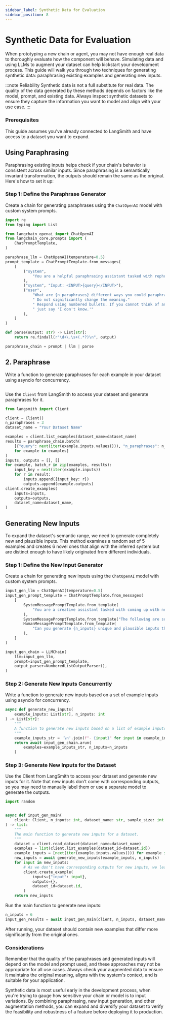 ```yaml
---
sidebar_label: Synthetic Data for Evaluation 
sidebar_position: 8
---
```


# Synthetic Data for Evaluation

When prototyping a new chain or agent, you may not have enough real data to thoroughly evaluate how the component will behave. Simulating data and using LLMs to augment your dataset can help kickstart your development process. This guide will walk you through two techniques for generating synthetic data: paraphrasing existing examples and generating new inputs.

:::note Reliability
Synthetic data is not a full substitute for real data. The quality of the data generated by these methods depends on factors like the model, prompt, and existing data. Always inspect synthetic datasets to ensure they capture the information you want to model and align with your use case.
:::

### Prerequisites

This guide assumes you've already connected to LangSmith and have access to a dataset you want to expand.

## Using Paraphrasing

Paraphrasing existing inputs helps check if your chain's behavior is consistent across similar inputs. Since paraphrasing is a semantically invariant transformation, the outputs should remain the same as the original. Here's how to set it up:

### Step 1: Define the Paraphrase Generator

Create a chain for generating paraphrases using the `ChatOpenAI` model with custom system prompts.

```python
import re
from typing import List

from langchain_openai import ChatOpenAI
from langchain_core.prompts import (
    ChatPromptTemplate,
)

paraphrase_llm = ChatOpenAI(temperature=0.5)
prompt_template = ChatPromptTemplate.from_messages(
    [
        ("system",
            "You are a helpful paraphrasing assistant tasked with rephrasing text."
        ),
        ("system", "Input: <INPUT>{query}</INPUT>"),
        ("user", 
            "What are {n_paraphrases} different ways you could paraphrase the INPUT text?"
            " Do not significantly change the meaning."
            " Respond using numbered bullets. If you cannot think of any,"
            " just say 'I don't know.'"
        ),
    ]
)

def parse(output: str) -> List[str]:
    return re.findall(r"\d+\.\s+(.*?)\n", output)

paraphrase_chain = prompt | llm | parse
```

## 2. Paraphrase

Write a function to generate paraphrases for each example in your dataset using asyncio for concurrency.

```python

```

Use the `Client` from LangSmith to access your dataset and generate paraphrases for it.

```python
from langsmith import Client

client = Client()
n_paraphrases = 3
dataset_name = "Your Dataset Name"

examples = client.list_examples(dataset_name=dataset_name)
results = paraphrase_chain.batch(
    [{"query": next(iter(example.inputs.values())), "n_paraphrases": n_paraphrases}
    for example in examples]
)
inputs, outputs = [], []
for example, batch_r in zip(examples, results):
    input_key = next(iter(example.inputs))
    for r in result:
        inputs.append({input_key: r})
        outputs.append(example.outputs)
client.create_examples(
    inputs=inputs,
    outputs=outputs,
    dataset_name=dataset_name,
)
```


## Generating New Inputs

To expand the dataset's semantic range, we need to generate completely new and plausible inputs. This method examines a random set of 5 examples and creates 6 novel ones that align with the inferred system but are distinct enough to have likely originated from different individuals.

### Step 1: Define the New Input Generator

Create a chain for generating new inputs using the `ChatOpenAI` model with custom system prompts.

```python
input_gen_llm = ChatOpenAI(temperature=0.5)
input_gen_prompt_template = ChatPromptTemplate.from_messages(
    [
        SystemMessagePromptTemplate.from_template(
            "You are a creative assistant tasked with coming up with new inputs for an application."
        ),
        SystemMessagePromptTemplate.from_template("The following are some examples of inputs: \n{examples}"),
        HumanMessagePromptTemplate.from_template(
            "Can you generate {n_inputs} unique and plausible inputs that could be asked by different users?"
        ),
    ]
)

input_gen_chain = LLMChain(
    llm=input_gen_llm,
    prompt=input_gen_prompt_template,
    output_parser=NumberedListOutputParser(),
)
```

### Step 2: Generate New Inputs Concurrently

Write a function to generate new inputs based on a set of example inputs using asyncio for concurrency.

```python
async def generate_new_inputs(
    example_inputs: List[str], n_inputs: int
) -> List[str]:
    """
    A function to generate new inputs based on a list of example inputs.
    """
    example_inputs_str = '\n'.join(f"- {input}" for input in example_inputs)
    return await input_gen_chain.arun(
        examples=example_inputs_str, n_inputs=n_inputs
    )
```

### Step 3: Generate New Inputs for the Dataset

Use the Client from LangSmith to access your dataset and generate new inputs for it. Note that new inputs don't come with corresponding outputs, so you may need to manually label them or use a separate model to generate the outputs.

```python
import random


async def input_gen_main(
    client: Client, n_inputs: int, dataset_name: str, sample_size: int = 5
) -> list:
    """
    The main function to generate new inputs for a dataset.
    """
    dataset = client.read_dataset(dataset_name=dataset_name)
    examples = list(client.list_examples(dataset_id=dataset.id))
    example_inputs = [next(iter(example.inputs.values())) for example in random.sample(examples, sample_size)]
    new_inputs = await generate_new_inputs(example_inputs, n_inputs)
    for input in new_inputs:
        # As we don't have corresponding outputs for new inputs, we leave outputs as an empty dict.
        client.create_example(
            inputs={"input": input},
            outputs={},
            dataset_id=dataset.id,
        )
    return new_inputs
```

Run the main function to generate new inputs:

```python
n_inputs = 6
input_gen_results = await input_gen_main(client, n_inputs, dataset_name)
```

After running, your dataset should contain new examples that differ more significantly from the original ones.

### Considerations

Remember that the quality of the paraphrases and generated inputs will depend on the model and prompt used, and these approaches may not be appropriate for all use cases. Always check your augmented data to ensure it maintains the original meaning, aligns with the system's context, and is suitable for your application.

Synthetic data is most useful early in the development process, when you're trying to gauge how sensitive your chain or model is to input variations. By combining paraphrasing, new input generation, and other augmentation methods, you can expand and diversify your dataset to verify the feasibility and robustness of a feature before deploying it to production.